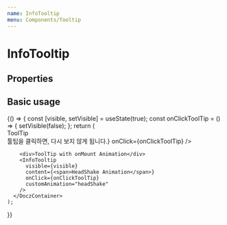 ```yaml
---
name: InfoTooltip
menu: Components/Tooltip
---
```



# InfoTooltip

## Properties

<Props of={InfoTooltip} />

## Basic usage

<Playground>
  {() => {
    const [visible, setVisible] = useState(true);
    const onClickToolTip = () => {
      setVisible(false);
    };
    return (
      <DoczContainer>
        <div>ToolTip</div>
        <InfoTooltip
          visible={visible}
          content={<span>툴팁을 클릭하면, 다시 보지 않게 됩니다.</span>}
          onClick={onClickToolTip}
        />

        <div>ToolTip with onMount Animation</div>
        <InfoTooltip
          visible={visible}
          content={<span>HeadShake Animation</span>}
          onClick={onClickToolTip}
          customAnimation="headShake"
        />
      </DoczContainer>
    );

}}

</Playground>
